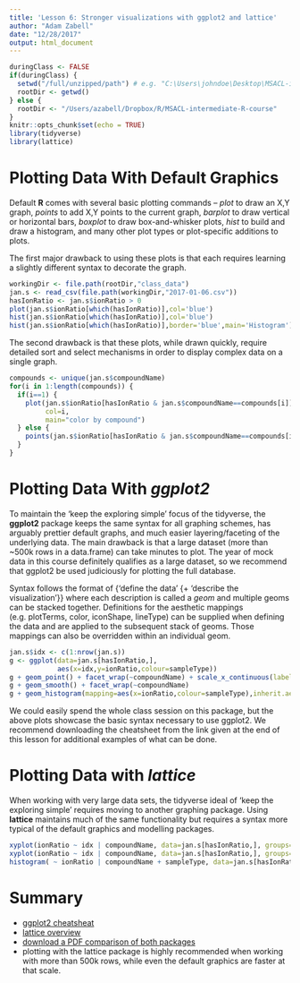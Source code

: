 ```yaml
---
title: 'Lesson 6: Stronger visualizations with ggplot2 and lattice'
author: "Adam Zabell"
date: "12/28/2017"
output: html_document
---
```


```r
duringClass <- FALSE
if(duringClass) {
  setwd("/full/unzipped/path") # e.g. "C:\Users\johndoe\Desktop\MSACL-intermediate-R-course-master"
  rootDir <- getwd()
} else {
  rootDir <- "/Users/azabell/Dropbox/R/MSACL-intermediate-R-course"
}
knitr::opts_chunk$set(echo = TRUE)
library(tidyverse)
library(lattice)
```

# Plotting Data With Default Graphics
Default **R** comes with several basic plotting commands -- *plot* to draw an X,Y graph, *points* to add X,Y points to the current graph, *barplot* to draw vertical or horizontal bars, *boxplot* to draw box-and-whisker plots, *hist* to build and draw a histogram, and many other plot types or plot-specific additions to plots.

The first major drawback to using these plots is that each requires learning a slightly different syntax to decorate the graph. 
```r
workingDir <- file.path(rootDir,"class_data")
jan.s <- read_csv(file.path(workingDir,"2017-01-06.csv"))
hasIonRatio <- jan.s$ionRatio > 0
plot(jan.s$ionRatio[which(hasIonRatio)],col='blue')
hist(jan.s$ionRatio[which(hasIonRatio)],col='blue')
hist(jan.s$ionRatio[which(hasIonRatio)],border='blue',main='Histogram')
```

The second drawback is that these plots, while drawn quickly, require detailed sort and select mechanisms in order to display complex data on a single graph.
```r
compounds <- unique(jan.s$compoundName)
for(i in 1:length(compounds)) {
  if(i==1) {
    plot(jan.s$ionRatio[hasIonRatio & jan.s$compoundName==compounds[i]],
         col=i,
         main="color by compound")
  } else {
    points(jan.s$ionRatio[hasIonRatio & jan.s$compoundName==compounds[i]],col=i)
  }
}
```

# Plotting Data With *ggplot2*
To maintain the 'keep the exploring simple' focus of the tidyverse, the **ggplot2** package keeps the same syntax for all graphing schemes, has arguably prettier default graphs, and much easier layering/faceting of the underlying data. The main drawback is that a large dataset (more than ~500k rows in a data.frame) can take minutes to plot. The year of mock data in this course definitely qualifies as a large dataset, so we recommend that ggplot2 be used judiciously for plotting the full database.

Syntax follows the format of {'define the data' {+ 'describe the visualization'}} where each description is called a *geom* and multiple geoms can be stacked together. Definitions for the aesthetic mappings (e.g. plotTerms, color, iconShape, lineType) can be supplied when defining the data and are applied to the subsequent stack of geoms. Those mappings can also be overridden within an individual geom.
```r
jan.s$idx <- c(1:nrow(jan.s))
g <- ggplot(data=jan.s[hasIonRatio,],
            aes(x=idx,y=ionRatio,colour=sampleType))
g + geom_point() + facet_wrap(~compoundName) + scale_x_continuous(labels=NULL)
g + geom_smooth() + facet_wrap(~compoundName)
g + geom_histogram(mapping=aes(x=ionRatio,colour=sampleType),inherit.aes=FALSE) + facet_wrap(~compoundName)
```

We could easily spend the whole class session on this package, but the above plots showcase the basic syntax necessary to use ggplot2. We recommend downloading the cheatsheet from the link given at the end of this lesson for additional examples of what can be done.

# Plotting Data with *lattice*
When working with very large data sets, the tidyverse ideal of 'keep the exploring simple' requires moving to another graphing package. Using **lattice** maintains much of the same functionality but requires a syntax more typical of the default graphics and modelling packages.
```r
xyplot(ionRatio ~ idx | compoundName, data=jan.s[hasIonRatio,], groups=sampleType, auto.key=TRUE)
xyplot(ionRatio ~ idx | compoundName, data=jan.s[hasIonRatio,], groups=sampleType, auto.key=TRUE, type=c("l","spline"))
histogram( ~ ionRatio | compoundName + sampleType, data=jan.s[hasIonRatio,])
```


# Summary
* [ggplot2 cheatsheat](https://www.rstudio.com/wp-content/uploads/2015/03/ggplot2-cheatsheet.pdf)
* [lattice overview](https://www.statmethods.net/advgraphs/trellis.html)
* [download a PDF comparison of both packages](http://www.londonr.org/download/?id=69)
* plotting with the lattice package is highly recommended when working with more than 500k rows, while even the default graphics are faster at that scale.
